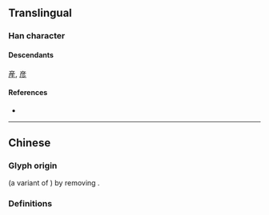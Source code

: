 {{also|産|產}}
{{character info}}
==Translingual==
{{Han simplified forms|產|産|产}}

===Han character===
{{Han char|rn=117|rad=立|as=01|sn=6|four=0020|canj=YTH|ids=⿳亠丷厂}}

====Descendants====
[[産]], [[彦]]

====References====
* {{Han ref|kx=0088.111|hdz=10283.030|uh=4EA7|ud=20135}}

----

==Chinese==

===Glyph origin===
{{Han simp|産}} (a variant of {{m|mul|產}}) by removing {{m|mul|生}}.

===Definitions===
{{zh-see|產}}